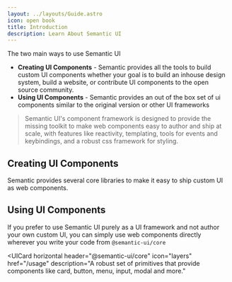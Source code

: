 ```yaml
---
layout: ../layouts/Guide.astro
icon: open book
title: Introduction
description: Learn About Semantic UI
---
```


The two main ways to use Semantic UI
* **Creating UI Components** - Semantic provides all the tools to build custom UI components whether your goal is to build an inhouse design system, build a website, or contribute UI components to the open source community.
* **Using UI Components** - Semantic provides an out of the box set of ui components similar to the original version or other UI frameworks

> Semantic UI's component framework is designed to provide the missing toolkit to make web components easy to author and ship at scale, with features like reactivity, templating, tools for events and keybindings, and a robust css framework for styling.


## Creating UI Components

Semantic provides several core libraries to make it easy to ship custom UI as web components.

<UICards two horizontal>
  <UICard horizontal
    header="@semantic-ui/component"
    icon="package"
    href="/components"
    description="A standardized system for creating UI with web components."
  ></UICard>
  <UICard horizontal
    header="@semantic-ui/templating"
    icon="table"
    href="/components"
    description="A reactive templating language that compiles to an AST for rendering your component."
  ></UICard>
  <UICard horizontal
    header="@semantic-ui/reactivity"
    icon="cpu"
    href="/components"
    description="A signals based reactivity library built for ease of use."
  ></UICard>
  <UICard horizontal
    header="@semantic-ui/query"
    icon="mouse-pointer"
    href="/query"
    description="A modern standards-based chainable DOM querying API built for the shadow DOM."
  ></UICard>
  <UICard horizontal
    header="@semantic-ui/utils"
    icon="tool"
    href="/api/utils"
    description="A collection of utility functions designed to make your code more human readable."
  ></UICard>
</UICards>


## Using UI Components

If you prefer to use Semantic UI purely as a UI framework and not author your own custom UI, you can simply use web components directly wherever you write your code from `@semantic-ui/core`

<UICard horizontal
  header="@semantic-ui/core"
  icon="layers"
  href="/usage"
  description="A robust set of primitives that provide components like card, button, menu, input, modal and more."
></UICard>
